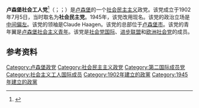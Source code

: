 
{{Infobox political party
| name = 卢森堡社会工人党
| logo = Logo LëtzebuergerSozialisteschArbechterpartei.svg
| logo_size = 150px
| colorcode = #FF0000
| leader = [[伊夫·克鲁顿|伊夫·克鲁顿]]（Yves Cruchten）<ref>{{Cite web|url=https://www.tageblatt.lu/headlines/yves-cruchten-ist-neuer-praesident/|title=LSAP-Kongress / Yves Cruchten ist neuer Präsident|access-date=2021-12-26|archive-date=2021-12-26|archive-url=https://web.archive.org/web/20211226083504/https://www.tageblatt.lu/headlines/yves-cruchten-ist-neuer-praesident/|dead-url=no}}</ref>
| foundation = {{Nowrap|{{start date and age|1902|7|5}}}}<br>(历史)<br>{{Nowrap|{{start date and age|1945}}}} (现代)
| ideology = [[社会民主主义|社会民主主义]]<ref name="europeelects">{{cite web|url=https://europeelects.eu/european-union/luxembourg/|title=Luxembourg|work=Europe Elects|access-date=2021-12-26|archive-date=2020-08-19|archive-url=https://web.archive.org/web/20200819180310/https://europeelects.eu/european-union/luxembourg/|dead-url=no}}</ref><ref name="Contiades2012"/><br>[[民主社会主义|民主社会主义]]<ref name="Hearl 255">Hearl (1987), p. 255</ref><br>[[进步主义|进步主义]]<br>[[亲欧洲主义|亲欧洲主义]]
| headquarters = 68, rue de Gasperich <br>[[卢森堡市|卢森堡市]]
| international = [[进步联盟|进步联盟]]<br>[[社会党国际|社会党国际]]
| website = {{ConditionalURL}}
| country = 卢森堡
| native_name = {{lang|lb|Lëtzebuerger Sozialistesch Aarbechterpartei}}
| youth_wing = [[卢森堡社会青年|卢森堡社会青年]]
| position = [[中间偏左|中间偏左]]<ref name="europeelects"/><ref name="Contiades2012">{{cite book|author=Xenophon Contiades|title=Engineering Constitutional Change: A Comparative Perspective on Europe, Canada and the USA|url=https://books.google.com/books?id=pgWbThr8LTUC&pg=PA250|access-date=2013-07-19|date=2012-12-20|publisher=Routledge|isbn=978-1-136-21077-8|page=250|archive-date=2022-02-01|archive-url=https://web.archive.org/web/20220201184550/https://books.google.com/books?id=pgWbThr8LTUC&pg=PA250|dead-url=no}}</ref><ref name="Colomer2008">{{cite book|author-link1=Josep Colomer|author=Josep M. Colomer|title=Comparative European Politics|url=https://books.google.com/books?id=6S5JJkjpzf8C&pg=PA221|access-date=2013-07-13|date=2008-07-24|publisher=Taylor & Francis|isbn=978-0-203-94609-1|page=221|archive-date=2013-12-31|archive-url=https://web.archive.org/web/20131231065106/http://books.google.com/books?id=6S5JJkjpzf8C&pg=PA221|dead-url=no}}</ref>
| european = {{nowrap|[[欧洲社会党|欧洲社会党]]}}
| europarl = [[社会主义者和民主人士进步联盟|社会主义者和民主人士进步联盟]]<ref name="europeelects"/>
| seats1_title = [[众议院_(卢森堡)|众议院]]
| seats1 = {{Composition bar|10|60|hex=#FF0000}}
| seats2_title = [[欧洲议会|欧洲议会]]
| seats2 = {{Composition bar|1|6|hex=#FF0000}}
| seats3_title = 地方
| seats3 = {{Composition bar|155|600|hex=#FF0000}}
| colours = {{colorbox|#FF0000}} [[红色|红色]]
}}
'''卢森堡社会工人党'''<ref>{{Cite web |url=http://www.fmprc.gov.cn/web/gjhdq_676201/gj_676203/oz_678770/1206_679402/1206x0_679404/ |title=卢森堡国家概况 |access-date=2017-01-14 |archive-date=2019-11-28 |archive-url=https://web.archive.org/web/20191128161957/https://www.fmprc.gov.cn/web/gjhdq_676201/gj_676203/oz_678770/1206_679402/1206x0_679404/ |dead-url=no }}</ref>（{{lang-lb|Lëtzebuerger Sozialistesch Aarbechterpartei，缩写为LSAP}}；{{lang-fr|Parti Ouvrier Socialiste Luxembourgeois，缩写为POSL}}；{{lang-de|Luxemburger Sozialistische Arbeiterpartei}}）是[[卢森堡|卢森堡]]的一个[[社会民主主义|社会民主主义]]政党。该党成立于1902年7月5日，当时取名为'''社会民主党'''。1945年，该党改用现名。该党的政治立场是[[中间偏左|中间偏左]]。该党的领袖是Claude Haagen。该党的总部位于[[卢森堡市|卢森堡市]]。该党的青年翼是[[卢森堡社会主义青年|卢森堡社会主义青年]]。该党是[[社会党国际|社会党国际]]、[[进步联盟|进步联盟]]和[[欧洲社会党|欧洲社会党]]的成员。

==参考资料==
{{reflist}}
{{卢森堡政党}}

[[Category:卢森堡政党|Category:卢森堡政党]]
[[Category:社会民主主义政党|Category:社会民主主义政党]]
[[Category:第二国际成员党|Category:第二国际成员党]]
[[Category:社会主义工人国际成员|Category:社会主义工人国际成员]]
[[Category:1902年建立的政黨|Category:1902年建立的政黨]]
[[Category:1945年建立的政黨|Category:1945年建立的政黨]]